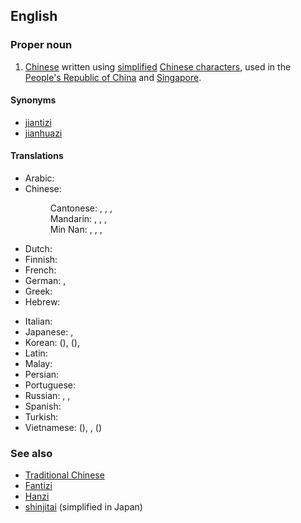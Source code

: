 {{wikipedia|Simplified Chinese character}}
==English==

===Proper noun===
{{en-proper noun|sg=[[simplified|Simplified]] [[Chinese]]}}

# [[Chinese]] written using [[simplified]] [[Chinese character]]s, used in the [[People's Republic of China]] and [[Singapore]].

====Synonyms====
* [[jiantizi]]
* [[jianhuazi]]

====Translations====
{{trans-top|Chinese written using simplified characters}}
* Arabic: {{t-|ar|حروف صينية مبسطة|m|p|tr=ḥurūf ṣiníyya mubássaṭa}}
* Chinese:
*: Cantonese: {{tø|yue|簡體字|sc=Hant}}, {{tø|yue|简体字|tr=gaan2 tai2 zi6|sc=Hans}}, {{tø|yue|簡化字|sc=Hant}}, {{tø|yue|简化字|tr=gaan2 hua4 zi6|sc=Hans}}
*: Mandarin: {{t+|zh|簡體字|sc=Hant}}, {{t+|zh|简体字|tr=jiǎntǐzì|sc=Hans}}, {{t+|zh|簡化字|sc=Hant}}, {{t+|zh|简化字|tr=jiǎnhuàzì|sc=Hans}}
*: Min Nan: {{t-|nan|簡體字|sc=Hant}}, {{t-|nan|简体字|tr=kán-thé-jī|sc=Hans}}, {{t-|nan|簡化字|sc=Hant}}, {{t-|nan|简化字|tr=kán-hòa-jī|sc=Hans}}
* Dutch: {{t+|nl|vereenvoudigd Chinees|n}}
* Finnish: {{t-|fi|yksinkertaistettu kiina}}
* French: {{t-|fr|chinois simplifié|m}}
* German: {{t-|de|vereinfachtes Chinesisch|n}}, {{t-|de|Kurzzeichen|n}}
* Greek: {{t-|el|τα απλουστευμένα κινέζικα|tr=ta aplousteuména kinézika}}
* Hebrew: {{t-|he|סינית מפושטת}}
{{trans-mid}}
* Italian: {{t+|it|cinese semplificato|m}}
* Japanese: {{t+|ja|簡体字|tr=かんたいじ, kantaiji}}, {{t-|ja|簡化字|tr=かんかじ, kankaji}}
* Korean: {{t-|ko|간체자|tr=gancheja|sc=Hang}} ({{t+|ko|簡體字|sc=Hani}}), {{t-|ko|간화자|tr=ganhwaja|sc=Hang}} ({{t-|ko|簡化字|sc=Hani}}), {{t-|ko|간결체 한자|tr=gangyeolche hanja|sc=Hang}}
* Latin: {{t-|la|lingua sinica simplificata|f}}
* Malay: {{t-|ms|Aksara Cina Ringkas}}
* Persian: {{t-|fa|چینی ساده‌شده|tr=čini-ye sâde-šode|sc=fa-Arab}}
* Portuguese: {{t-|pt|chinês simplificado|m}}
* Russian: {{t-|ru|упрощённый китайский|m|tr=uproščónnyj kitáyskij}}, {{t-|ru|упрощённый иероглиф|m|tr=uproščónnyj ieróglif}}, {{t-|ru|цзяньтицзы|m|tr=czjanʹtíczy}} {{indeclinable}}
* Spanish: {{t-|es|chino simplificado|m}}
* Turkish: {{t-|tr|Basitleştirilmiş Çince}}
* Vietnamese: {{t-|vi|giản thể tự|xs=Vietnamese}} ({{t-|vi|簡體字|sc=Hani|xs=Vietnamese}}), {{t-|vi|trung văn giản thể|xs=Vietnamese}}, {{t-|vi|giản hóa từ|xs=Vietnamese}} ({{t-|vi|簡化字|sc=Hani|xs=Vietnamese}})
{{trans-bottom}}

===See also===
* [[Traditional Chinese]]
* [[Fantizi]]
* [[Hanzi]]
* [[shinjitai]] (simplified in Japan)
